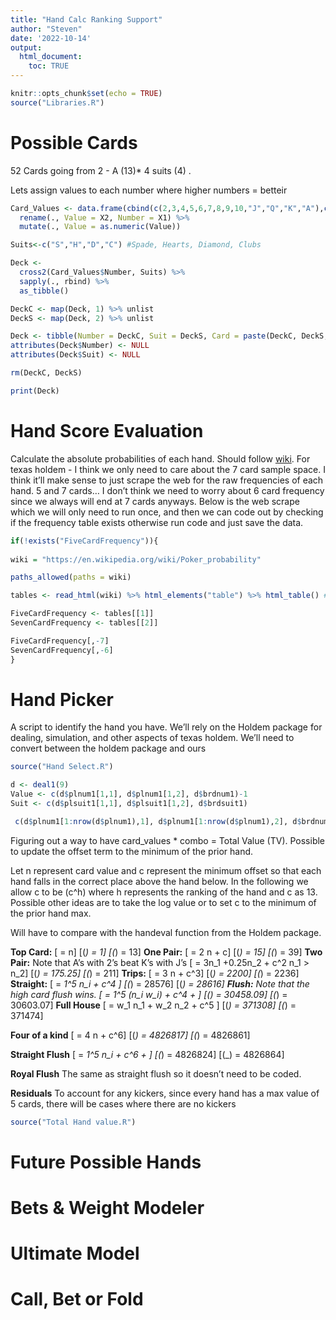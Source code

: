 ```yaml
---
title: "Hand Calc Ranking Support"
author: "Steven"
date: '2022-10-14'
output: 
  html_document:
    toc: TRUE
---
```


```r
knitr::opts_chunk$set(echo = TRUE)
source("Libraries.R")

```


# Possible Cards

52 Cards going from 2 - A (13)*  4 suits (4) . 

Lets assign values to each number where higher numbers = betteir

```r

Card_Values <- data.frame(cbind(c(2,3,4,5,6,7,8,9,10,"J","Q","K","A"),c(1:13))) %>% 
  rename(., Value = X2, Number = X1) %>% 
  mutate(., Value = as.numeric(Value))

Suits<-c("S","H","D","C") #Spade, Hearts, Diamond, Clubs

Deck <-
  cross2(Card_Values$Number, Suits) %>% 
  sapply(., rbind) %>%  
  as_tibble()

DeckC <- map(Deck, 1) %>% unlist
DeckS <- map(Deck, 2) %>% unlist

Deck <- tibble(Number = DeckC, Suit = DeckS, Card = paste(DeckC, DeckS, sep = ""))  %>% left_join(., Card_Values, by = c("Number" = "Number"))
attributes(Deck$Number) <- NULL
attributes(Deck$Suit) <- NULL

rm(DeckC, DeckS)

print(Deck)

```

# Hand Score Evaluation

Calculate the absolute probabilities of each hand. Should follow [wiki](https://en.wikipedia.org/wiki/Poker_probability). For texas holdem - I think we only need to care about the 7 card sample space. I think it'll make sense to just scrape the web for the raw frequencies of each hand. 5 and 7 cards... I don't think we need to worry about 6 card frequency since we always will end at 7 cards anyways. Below is the web scrape which we will only need to run once, and then we can code out by checking if the frequency table exists otherwise run code and just save the data.

```r

if(!exists("FiveCardFrequency")){
  
wiki = "https://en.wikipedia.org/wiki/Poker_probability"

paths_allowed(paths = wiki)

tables <- read_html(wiki) %>% html_elements("table") %>% html_table() # Might need to find where the table are if they move

FiveCardFrequency <- tables[[1]]
SevenCardFrequency <- tables[[2]]

FiveCardFrequency[,-7]
SevenCardFrequency[,-6]
}


```
# Hand Picker
A script to identify the hand you have. We'll rely on the Holdem package for dealing, simulation, and other aspects of texas holdem. We'll need to convert between the holdem package and ours


```r

source("Hand Select.R")

d <- deal1(9)
Value <- c(d$plnum1[1,1], d$plnum1[1,2], d$brdnum1)-1
Suit <- c(d$plsuit1[1,1], d$plsuit1[1,2], d$brdsuit1)

 c(d$plnum1[1:nrow(d$plnum1),1], d$plnum1[1:nrow(d$plnum1),2], d$brdnum1)

```

Figuring out a way to have card_values * combo = Total Value (TV). Possible to update the offset term to the minimum of the prior hand.

Let n represent card value and c represent the minimum offset so that each hand falls in the correct place above the hand below. In the following we allow c to be \(c^h\) where h represents the ranking of the hand and c as 13. Possible other ideas are to take the log value or to set c to the minimum of the prior hand max. 

Will have to compare with the handeval function from the Holdem package.

**Top Card:**
\[\text{TV} = n\]
\[\min (\text{TV}_\text{Top Card}) = 1\]
\[\max (\text{TV}_\text{Top Card}) = 13\]
**One Pair:** 
\[\text{TV} =  2 \sum n + c\]
\[\min (\text{TV}_\text{Pair}) = 15\]
\[\max (\text{TV}_\text{Pair}) = 39\]
**Two Pair:** Note that A's with 2's beat K's with J's
\[\text{TV} = 3n_1 +0.25n_2 + c^2 \text{, where } n_1 > n_2\]
\[\min (\text{TV}_\text{Two Pair}) = 175.25\]
\[\max (\text{TV}_\text{Two Pair}) = 211\]
**Trips:**
\[\text{TV} = 3 \times \sum n + c^3\]
\[\min (\text{TV}_\text{Trips}) = 2200\]
\[\max (\text{TV}_\text{Trips}) = 2236\]
**Straight:**
\[\text{TV} = \sum_1^5 n_i + c^4 \text{, where n is consecutive} \]
\[\min (\text{TV}_\text{Straight}) = 28576\]
\[\max (\text{TV}_\text{Straight}) = 28616\]
**Flush:** Note that the high card flush wins. 
\[\text{TV} = \sum_1^5 (n_i \times w_i) + c^4 + \text{Flush Bonus} \text{, where \(w_i = \{x^2,x,x^0,x^{-1},x^{-2} \}\) and \(x \geq 12\) and \(n_{i+1} \geq n_i\)}\]
\[\min (\text{TV}_\text{Flush}) = 30458.09\]
\[\max (\text{TV}_\text{Flush}) = 30603.07\]
**Full House**
\[\text{TV} = w_1 \times n_1 + w_2 \times n_2 + c^5  \text{, where \(n_1\) had 3 cards and \(n_2\) has 2 and \(w_1 \geq 13 \times w_2\) }\]
\[\min (\text{TV}_\text{FH}) = 371308\]
\[\max (\text{TV}_\text{FH}) = 371474\]

**Four of a kind**
\[\text{TV} = 4 \times n + c^6\]
\[\min (\text{TV}_\text{FH}) = 4826817\]
\[\max (\text{TV}_\text{FH}) = 4826861\]


**Straight Flush**
\[\text{TV} = \sum_1^5 n_i + c^6  + \text{Flush Bonus} \text{, where n is consecutive} \]
\[\min (\text{TV}_\text{FH}) = 4826824\]
\[\max (\text{TV}_\text{FH}) = 4826864\]


**Royal Flush** The same as straight flush so it doesn't need to be coded.

**Residuals** To account for any kickers, since every hand has a max value of 5 cards, there will be cases where there are no kickers



```r

source("Total Hand value.R")

```

# Future Possible Hands


# Bets & Weight Modeler


# Ultimate Model


# Call, Bet or Fold
```r
```


```r
```

